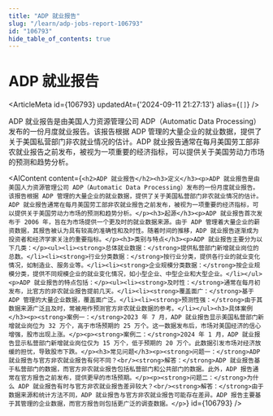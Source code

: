 ```yaml
---
title: "ADP 就业报告"
slug: "/learn/adp-jobs-report-106793"
id: "106793"
hide_table_of_contents: true
---
```



# ADP 就业报告

<ArticleMeta id={106793} updatedAt={'2024-09-11 21:27:13'} alias={`[]`} />
<div className='border-solid border-b border-t-0 my-4 border-[var(--ifm-color-gray-300)]' />

ADP 就业报告是由美国人力资源管理公司 ADP（Automatic Data Processing）发布的一份月度就业报告。该报告根据 ADP 管理的大量企业的就业数据，提供了关于美国私营部门非农就业情况的估计。ADP 就业报告通常在每月美国劳工部非农就业报告之前发布，被视为一项重要的经济指标，可以提供关于美国劳动力市场的预测和趋势分析。

<AIContent content={`<h2>ADP 就业报告</h2><h3>定义</h3><p>ADP 就业报告是由美国人力资源管理公司 ADP（Automatic Data Processing）发布的一份月度就业报告。该报告根据 ADP 管理的大量企业的就业数据，提供了关于美国私营部门非农就业情况的估计。ADP 就业报告通常在每月美国劳工部非农就业报告之前发布，被视为一项重要的经济指标，可以提供关于美国劳动力市场的预测和趋势分析。</p><h3>起源</h3><p>ADP 就业报告首次发布于 2006 年，旨在为市场提供一个更及时的就业数据来源。由于 ADP 管理着大量企业的薪资数据，其报告被认为具有较高的准确性和及时性。随着时间的推移，ADP 就业报告逐渐成为投资者和经济学家关注的重要指标。</p><h3>类别与特点</h3><p>ADP 就业报告主要分为以下几类：</p><ul><li><strong>总体就业数据：</strong>提供私营部门新增就业岗位的总数。</li><li><strong>行业分类数据：</strong>按行业分类，提供各行业的就业变化情况，如制造业、服务业等。</li><li><strong>企业规模分类数据：</strong>按企业规模分类，提供不同规模企业的就业变化情况，如小型企业、中型企业和大型企业。</li></ul><p>ADP 就业报告的特点包括：</p><ul><li><strong>及时性：</strong>通常在每月初发布，比官方的非农就业报告提前几天。</li><li><strong>覆盖面广：</strong>基于 ADP 管理的大量企业数据，覆盖面广泛。</li><li><strong>预测性强：</strong>由于其数据来源广泛且及时，常被用作预测官方非农就业数据的参考。</li></ul><h3>具体案例</h3><p><strong>案例一：</strong>2023 年 7 月，ADP 就业报告显示美国私营部门新增就业岗位为 32 万个，高于市场预期的 25 万个。这一数据发布后，市场对美国经济的信心增强，股市出现上涨。</p><p><strong>案例二：</strong>2024 年 1 月，ADP 就业报告显示私营部门新增就业岗位仅为 15 万个，低于预期的 20 万个。此数据引发市场对经济放缓的担忧，导致股市下跌。</p><h3>常见问题</h3><p><strong>问题一：</strong>ADP 就业报告与官方非农就业报告有何不同？<br/><strong>解答：</strong>ADP 就业报告基于私营部门的数据，而官方非农就业报告包括私营部门和公共部门的数据。此外，ADP 报告通常在官方报告之前发布，提供更早的市场预期。</p><p><strong>问题二：</strong>为什么 ADP 就业报告有时与官方非农就业报告差异较大？<br/><strong>解答：</strong>由于数据来源和统计方法不同，ADP 就业报告与官方非农就业报告可能存在差异。ADP 报告主要基于其管理的企业数据，而官方报告则包括更广泛的调查数据。</p>`} id={106793} />
